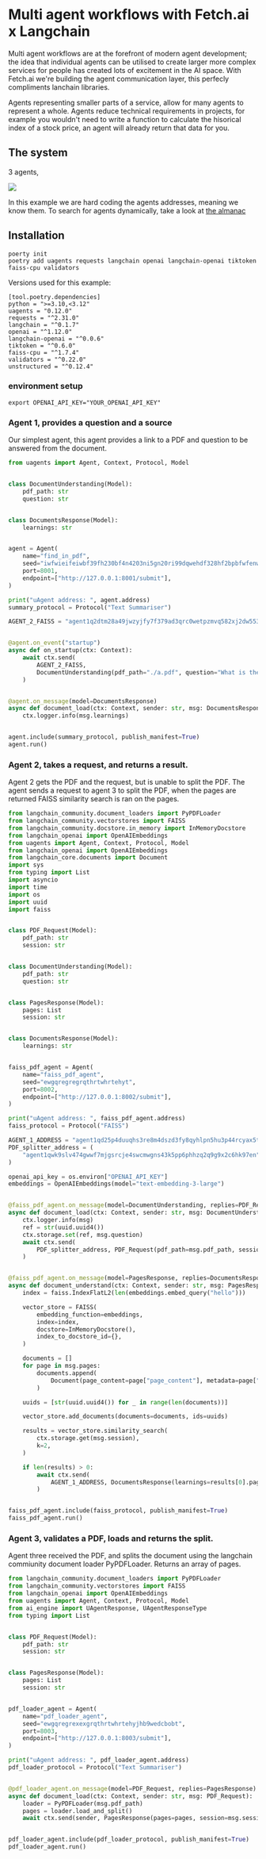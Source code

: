 # Multi agent workflows with Fetch.ai x Langchain

Multi agent workflows are at the forefront of modern agent development; the idea that individual agents can be utilised to create larger more complex services for people has created lots of excitement in the AI space. With Fetch.ai we're building the agent communication layer, this perfecly compliments lanchain libraries. 

Agents representing smaller parts of a service, allow for many agents to represent a whole. Agents reduce technical requirements in projects, for example you wouldn't need to write a function to calculate the hisorical index of a stock price, an agent will already return that data for you. 

## The system

3 agents, 

![](src/images/guides/quickstart-with/langchain/multi-agent-workflow-simple.drawio.svg)


In this example we are hard coding the agents addresses, meaning we know them. To search for agents dynamically, take a look at [the almanac]()

## Installation

```
poerty init
poetry add uagents requests langchain openai langchain-openai tiktoken faiss-cpu validators
```

Versions used for this example:

```
[tool.poetry.dependencies]
python = ">=3.10,<3.12"
uagents = "0.12.0"
requests = "^2.31.0"
langchain = "^0.1.7"
openai = "^1.12.0"
langchain-openai = "^0.0.6"
tiktoken = "^0.6.0"
faiss-cpu = "^1.7.4"
validators = "^0.22.0"
unstructured = "^0.12.4"
```


### environment setup

```
export OPENAI_API_KEY="YOUR_OPENAI_API_KEY"
```

### Agent 1, provides a question and a source

Our simplest agent, this agent provides a link to a PDF and question to be answered from the document. 

```python
from uagents import Agent, Context, Protocol, Model


class DocumentUnderstanding(Model):
    pdf_path: str
    question: str


class DocumentsResponse(Model):
    learnings: str


agent = Agent(
    name="find_in_pdf",
    seed="iwfwieifeiwbf39fh230bf4n4203ni5gn20ri99dqwehdf328hf2bpbfwfenw",
    port=8001,
    endpoint=["http://127.0.0.1:8001/submit"],
)

print("uAgent address: ", agent.address)
summary_protocol = Protocol("Text Summariser")

AGENT_2_FAISS = "agent1q2dtm28a49jwzyjfy7f379ad3qrc0wetpzmvq582xj2dw553rvnjygnqacz"


@agent.on_event("startup")
async def on_startup(ctx: Context):
    await ctx.send(
        AGENT_2_FAISS,
        DocumentUnderstanding(pdf_path="./a.pdf", question="What is the Fetch token?"),
    )


@agent.on_message(model=DocumentsResponse)
async def document_load(ctx: Context, sender: str, msg: DocumentsResponse):
    ctx.logger.info(msg.learnings)


agent.include(summary_protocol, publish_manifest=True)
agent.run()


```

### Agent 2, takes a request, and returns a result.

Agent 2 gets the PDF and the request, but is unable to split the PDF. The agent sends a request to agent 3 to split the PDF, when the pages are returned FAISS similarity search is ran on the pages. 

```python
from langchain_community.document_loaders import PyPDFLoader
from langchain_community.vectorstores import FAISS
from langchain_community.docstore.in_memory import InMemoryDocstore
from langchain_openai import OpenAIEmbeddings
from uagents import Agent, Context, Protocol, Model
from langchain_openai import OpenAIEmbeddings
from langchain_core.documents import Document
import sys
from typing import List
import asyncio
import time
import os
import uuid
import faiss


class PDF_Request(Model):
    pdf_path: str
    session: str


class DocumentUnderstanding(Model):
    pdf_path: str
    question: str


class PagesResponse(Model):
    pages: List
    session: str


class DocumentsResponse(Model):
    learnings: str


faiss_pdf_agent = Agent(
    name="faiss_pdf_agent",
    seed="ewgqregregrqthrtwhrtehyt",
    port=8002,
    endpoint=["http://127.0.0.1:8002/submit"],
)

print("uAgent address: ", faiss_pdf_agent.address)
faiss_protocol = Protocol("FAISS")

AGENT_1_ADDRESS = "agent1qd25p4duuqhs3re8m4dszd3fy8qyhlpn5hu3p44rcyax5thqk79aynrzrce"
PDF_splitter_address = (
    "agent1qwk9slv474gwwf7mjgsrcje4swcmwgns43k5pp6phhzq2q9g9x2c6hk97en"
)

openai_api_key = os.environ["OPENAI_API_KEY"]
embeddings = OpenAIEmbeddings(model="text-embedding-3-large")


@faiss_pdf_agent.on_message(model=DocumentUnderstanding, replies=PDF_Request)
async def document_load(ctx: Context, sender: str, msg: DocumentUnderstanding):
    ctx.logger.info(msg)
    ref = str(uuid.uuid4())
    ctx.storage.set(ref, msg.question)
    await ctx.send(
        PDF_splitter_address, PDF_Request(pdf_path=msg.pdf_path, session=ref)
    )


@faiss_pdf_agent.on_message(model=PagesResponse, replies=DocumentsResponse)
async def document_understand(ctx: Context, sender: str, msg: PagesResponse):
    index = faiss.IndexFlatL2(len(embeddings.embed_query("hello")))

    vector_store = FAISS(
        embedding_function=embeddings,
        index=index,
        docstore=InMemoryDocstore(),
        index_to_docstore_id={},
    )

    documents = []
    for page in msg.pages:
        documents.append(
            Document(page_content=page["page_content"], metadata=page["metadata"])
        )

    uuids = [str(uuid.uuid4()) for _ in range(len(documents))]

    vector_store.add_documents(documents=documents, ids=uuids)

    results = vector_store.similarity_search(
        ctx.storage.get(msg.session),
        k=2,
    )

    if len(results) > 0:
        await ctx.send(
            AGENT_1_ADDRESS, DocumentsResponse(learnings=results[0].page_content)
        )


faiss_pdf_agent.include(faiss_protocol, publish_manifest=True)
faiss_pdf_agent.run()

```


### Agent 3, validates a PDF, loads and returns the split.


Agent three received the PDF, and splits the document using the langchain commiunity document loader PyPDFLoader. Returns an array of pages. 

```python
from langchain_community.document_loaders import PyPDFLoader
from langchain_community.vectorstores import FAISS
from langchain_openai import OpenAIEmbeddings
from uagents import Agent, Context, Protocol, Model
from ai_engine import UAgentResponse, UAgentResponseType
from typing import List


class PDF_Request(Model):
    pdf_path: str
    session: str


class PagesResponse(Model):
    pages: List
    session: str


pdf_loader_agent = Agent(
    name="pdf_loader_agent",
    seed="ewgqregrexexgrqthrtwhrtehyjhb9wedcbobt",
    port=8003,
    endpoint=["http://127.0.0.1:8003/submit"],
)

print("uAgent address: ", pdf_loader_agent.address)
pdf_loader_protocol = Protocol("Text Summariser")


@pdf_loader_agent.on_message(model=PDF_Request, replies=PagesResponse)
async def document_load(ctx: Context, sender: str, msg: PDF_Request):
    loader = PyPDFLoader(msg.pdf_path)
    pages = loader.load_and_split()
    await ctx.send(sender, PagesResponse(pages=pages, session=msg.session))


pdf_loader_agent.include(pdf_loader_protocol, publish_manifest=True)
pdf_loader_agent.run()


```



